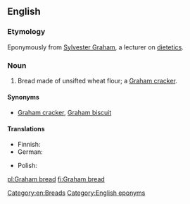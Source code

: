 ==English==

===Etymology===
Eponymously from [[w:Sylvester Graham|Sylvester Graham]], a lecturer on [[dietetics]].

===Noun===
{{en-noun|head=[[Graham]] [[bread]]}}

# {{US|regional}} Bread made of unsifted wheat flour; a [[Graham cracker]].

====Synonyms====
* [[Graham cracker]], [[Graham biscuit]]

====Translations====
{{trans-top|bread made of unsifted wheat flour}}
* Finnish: {{t|fi|grahamleipä}}
* German: {{t-|de|Grahambrot|n}}
{{trans-mid}}
* Polish: {{t+|pl|graham|m}}
{{trans-bottom}}

[[Category:en:Breads]]
[[Category:English eponyms]]

[[pl:Graham bread]]
[[fi:Graham bread]]